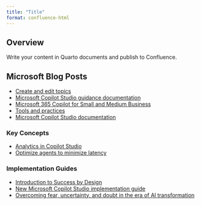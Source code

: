 ```yaml
---
title: "Title"
format: confluence-html
---
```


## Overview

Write your content in Quarto documents and publish to Confluence.

## Microsoft Blog Posts

- [Create and edit topics](https://learn.microsoft.com/en-us/microsoft-copilot-studio/authoring-create-edit-topics?tabs=webApp)
- [Microsoft Copilot Studio guidance documentation](https://learn.microsoft.com/en-us/microsoft-copilot-studio/guidance/)
- [Microsoft 365 Copilot for Small and Medium Business](https://adoption.microsoft.com/en-us/copilot/smb/)
- [Tools and practices](https://www.microsoft.com/en-au/ai/tools-practices)
- [Microsoft Copilot Studio documentation](https://learn.microsoft.com/en-us/microsoft-copilot-studio/)

### Key Concepts

- [Analytics in Copilot Studio](https://learn.microsoft.com/en-us/microsoft-copilot-studio/analytics-overview)
- [Optimize agents to minimize latency](https://learn.microsoft.com/en-us/microsoft-copilot-studio/guidance/optimize-minimize-latency)

### Implementation Guides

- [Introduction to Success by Design](https://learn.microsoft.com/en-us/dynamics365/guidance/implementation-guide/success-by-design)
- [New Microsoft Copilot Studio implementation guide](https://www.microsoft.com/en-us/microsoft-copilot/blog/copilot-studio/new-microsoft-copilot-studio-implementation-guide/)
- [Overcoming fear, uncertainty, and doubt in the era of AI transformation](https://techcommunity.microsoft.com/blog/microsoftlearnblog/overcoming-fear-uncertainty-and-doubt-in-the-era-of-ai-transformation/3662204)